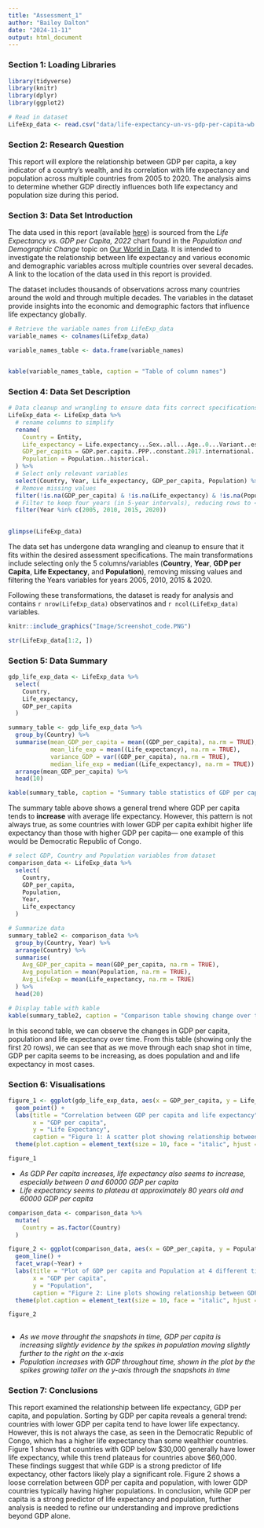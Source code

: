 ```yaml
---
title: "Assessment_1"
author: "Bailey Dalton"
date: "2024-11-11"
output: html_document
---
```


### Section 1: Loading Libraries

```r
library(tidyverse)
library(knitr)
library(dplyr)
library(ggplot2)
```

```r

# Read in dataset 
LifeExp_data <- read.csv("data/life-expectancy-un-vs-gdp-per-capita-wb.csv")
```


### Section 2: Research Question 

This report will explore the relationship between GDP per capita, a key indicator of a country's wealth, and its correlation with life expectancy and population across multiple countries from 2005 to 2020. The analysis aims to determine whether GDP directly influences both life expectancy and population size during this period.


### Section 3: Data Set Introduction

The data used in this report (available [here](https://ourworldindata.org/life-expectancy)) is sourced from the _Life Expectancy vs. GDP per Capita, 2022_ chart found in the _Population and Demographic Change_ topic on [Our World in Data](https://ourworldindata.org/). It is intended to investigate the relationship between life expectancy and various economic and demographic variables across multiple countries over several decades. A link to the location of the data used in this report is provided. 

The dataset includes thousands of observations across many countries around the wold and through multiple decades. The variables in the dataset provide insights into the economic and demographic factors that influence life expectancy globally.

```r

# Retrieve the variable names from LifeExp_data
variable_names <- colnames(LifeExp_data)

variable_names_table <- data.frame(variable_names)


kable(variable_names_table, caption = "Table of column names")
```


### Section 4: Data Set Description 

```r
# Data cleanup and wrangling to ensure data fits correct specifications for assessment 1
LifeExp_data <- LifeExp_data %>%
  # rename columns to simplify
  rename(
    Country = Entity,
    Life_expectancy = Life.expectancy...Sex..all...Age..0...Variant..estimates,
    GDP_per_capita = GDP.per.capita..PPP..constant.2017.international...,
    Population = Population..historical.
  ) %>% 
  # Select only relevant variables 
  select(Country, Year, Life_expectancy, GDP_per_capita, Population) %>% 
  # Remove missing values 
  filter(!is.na(GDP_per_capita) & !is.na(Life_expectancy) & !is.na(Population)) %>% 
  # Filter to keep four years (in 5-year intervals), reducing rows to < 1000
  filter(Year %in% c(2005, 2010, 2015, 2020))
  

glimpse(LifeExp_data)
```


The data set has undergone data wrangling and cleanup to ensure that it fits within the desired assessment specifications. The main transformations include selecting only the 5 columns/variables (**Country**, **Year**, **GDP per Capita**, **Life Expectancy**, and **Population**), removing missing values and filtering the Years variables for years 2005, 2010, 2015 & 2020. 

Following these transformations, the dataset is ready for analysis and contains `r nrow(LifeExp_data)` observatinos and `r ncol(LifeExp_data)` variables. 

```r
knitr::include_graphics("Image/Screenshot_code.PNG")
```

```r
str(LifeExp_data[1:2, ])
```

### Section 5: Data Summary

```r
gdp_life_exp_data <- LifeExp_data %>% 
  select(
    Country, 
    Life_expectancy, 
    GDP_per_capita
  )

summary_table <- gdp_life_exp_data %>% 
  group_by(Country) %>% 
  summarise(mean_GDP_per_capita = mean((GDP_per_capita), na.rm = TRUE),
            mean_life_exp = mean((Life_expectancy), na.rm = TRUE), 
            variance_GDP = var((GDP_per_capita), na.rm = TRUE), 
            median_life_exp = median((Life_expectancy), na.rm = TRUE)) %>% 
  arrange(mean_GDP_per_capita) %>% 
  head(10)

kable(summary_table, caption = "Summary table statistics of GDP per capita and Life expectancy by country")
```

The summary table above shows a general trend where GDP per capita tends to **increase** with average life expectancy. However, this pattern is not always true, as some countries with lower GDP per capita exhibit higher life expectancy than those with higher GDP per capita— one example of this would be Democratic Republic of Congo. 


```r
# select GDP, Country and Population variables from dataset 
comparison_data <- LifeExp_data %>% 
  select(
    Country, 
    GDP_per_capita, 
    Population,
    Year, 
    Life_expectancy
  )

# Summarize data
summary_table2 <- comparison_data %>% 
  group_by(Country, Year) %>% 
  arrange(Country) %>% 
  summarise(
    Avg_GDP_per_capita = mean(GDP_per_capita, na.rm = TRUE),
    Avg_population = mean(Population, na.rm = TRUE),
    Avg_LifeExp = mean(Life_expectancy, na.rm = TRUE)
  ) %>% 
  head(20)

# Display table with kable
kable(summary_table2, caption = "Comparison table showing change over time of GDP, Life Expectancy and population in each country")
```

In this second table, we can observe the changes in GDP per capita, population and life expectancy over time. From this table (showing only the first 20 rows), we can see that as we move through each snap shot in time, GDP per capita seems to be increasing, as does population and and life expectancy in most cases. 


### Section 6: Visualisations 

```r
figure_1 <- ggplot(gdp_life_exp_data, aes(x = GDP_per_capita, y = Life_expectancy)) + 
  geom_point() +
  labs(title = "Correlation between GDP per capita and life expectancy", 
       x = "GDP per capita", 
       y = "Life Expectancy",
       caption = "Figure 1: A scatter plot showing relationship between GDP per capita and life expectancy") + 
  theme(plot.caption = element_text(size = 10, face = "italic", hjust = 0.5))

figure_1
```

* *_As GDP Per capita increases, life expectancy also seems to increase, especially between 0 and 60000 GDP per capita_*
* *_Life expectancy seems to plateau at approximately 80 years old and 60000 GDP per capita_* 

```r

comparison_data <- comparison_data %>% 
  mutate(
    Country = as.factor(Country)
  )

figure_2 <- ggplot(comparison_data, aes(x = GDP_per_capita, y = Population)) + 
  geom_line() + 
  facet_wrap(~Year) +
  labs(title = "Plot of GDP per capita and Population at 4 different time points", 
       x = "GDP per capita", 
       y = "Population",
       caption = "Figure 2: Line plots showing relationship between GDP per capita and Population over time") + 
  theme(plot.caption = element_text(size = 10, face = "italic", hjust = 0.5))

figure_2
  
```

* *_As we move throught the snapshots in time, GDP per capita is increasing slightly evidence by the spikes in population moving slightly further to the right on the x-axis_*
* *_Population increases with GDP throughout time, shown in the plot by the spikes growing taller on the y-axis through the snapshots in time_* 


### Section 7: Conclusions

This report examined the relationship between life expectancy, GDP per capita, and population. Sorting by GDP per capita reveals a general trend: countries with lower GDP per capita tend to have lower life expectancy. However, this is not always the case, as seen in the Democratic Republic of Congo, which has a higher life expectancy than some wealthier countries. Figure 1 shows that countries with GDP below $30,000 generally have lower life expectancy, while this trend plateaus for countries above $60,000. These findings suggest that while GDP is a strong predictor of life expectancy, other factors likely play a significant role. Figure 2 shows a loose correlation between GDP per capita and population, with lower GDP countries typically having higher populations. In conclusion, while GDP per capita is a strong predictor of life expectancy and population, further analysis is needed to refine our understanding and improve predictions beyond GDP alone.